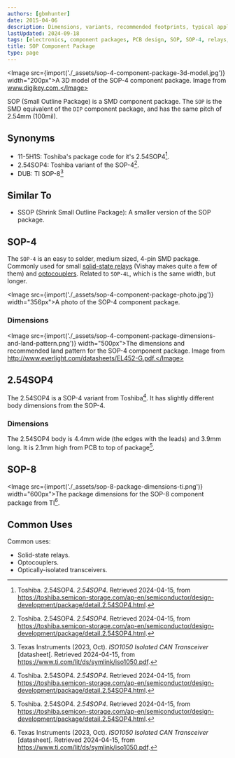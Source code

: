 ```yaml
---
authors: [gbmhunter]
date: 2015-04-06
description: Dimensions, variants, recommended footprints, typical applications and more info about the SOP component package.
lastUpdated: 2024-09-18
tags: [electronics, component packages, PCB design, SOP, SOP-4, relays, DUB, SOP-8, Texas Instruments, solid-state relays, optocouplers]
title: SOP Component Package
type: page
---
```


<Image src={import('./_assets/sop-4-component-package-3d-model.jpg')} width="200px">A 3D model of the SOP-4 component package. Image from www.digikey.com.</Image>

SOP (Small Outline Package) is a SMD component package. The `SOP` is the SMD equivalent of the `DIP` component package, and has the same pitch of 2.54mm (100mil).

## Synonyms

* 11-5H1S: Toshiba's package code for it's 2.54SOP4[^toshiba-2.54sop4].
* 2.54SOP4: Toshiba variant of the SOP-4[^toshiba-2.54sop4].
* DUB: TI SOP-8[^ti-iso1050-ds]

## Similar To

* SSOP (Shrink Small Outline Package): A smaller version of the SOP package.

## SOP-4

The `SOP-4` is an easy to solder, medium sized, 4-pin SMD package. Commonly used for small [solid-state relays](/electronics/components/relays/solid-state/) (Vishay makes quite a few of them) and [optocouplers](/electronics/components/optical-isolators/). Related to `SOP-4L`, which is the same width, but longer.

<Image src={import('./_assets/sop-4-component-package-photo.jpg')} width="356px">A photo of the SOP-4 component package.</Image>

### Dimensions

<Image src={import('./_assets/sop-4-component-package-dimensions-and-land-pattern.png')} width="500px">The dimensions and recommended land pattern for the SOP-4 component package. Image from http://www.everlight.com/datasheets/EL452-G.pdf.</Image>

## 2.54SOP4

The 2.54SOP4 is a SOP-4 variant from Toshiba[^toshiba-2.54sop4]. It has slightly different body dimensions from the SOP-4.

### Dimensions

The 2.54SOP4 body is 4.4mm wide (the edges with the leads) and 3.9mm long. It is 2.1mm high from PCB to top of package[^toshiba-2.54sop4].

## SOP-8

<Image src={import('./_assets/sop-8-package-dimensions-ti.png')} width="600px">The package dimensions for the SOP-8 component package from TI[^ti-iso1050-ds].</Image>

## Common Uses

Common uses:

* Solid-state relays.
* Optocouplers.
* Optically-isolated transceivers.

[^ti-iso1050-ds]: Texas Instruments (2023, Oct). _ISO1050 Isolated CAN Transceiver_ [datasheet[. Retrieved 2024-04-15, from https://www.ti.com/lit/ds/symlink/iso1050.pdf.
[^toshiba-2.54sop4]: Toshiba. 2.54SOP4. _2.54SOP4_. Retrieved 2024-04-15, from https://toshiba.semicon-storage.com/ap-en/semiconductor/design-development/package/detail.2.54SOP4.html.
